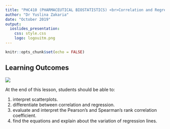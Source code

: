 ```yaml
---
title: "PHC410 (PHARMACEUTICAL BIOSTATISTICS) <br>Correlation and Regression"
author: "Dr Yuslina Zakaria"
date: "October 2019"
output: 
  ioslides_presentation:
    css: style.css
    logo: logouitm.png
---
```


```r
knitr::opts_chunk$set(echo = FALSE)
```

## Learning Outcomes
<div class="columns-2">
  ![](figure/correlationimage.png)

  At the end of this lesson, students should be able to:

1. interpret scatterplots.
2. differentiate between correlation and regression.
3. evaluate and interpret the Pearson’s and Spearman’s rank correlation coefficient.
4. find the equations and explain about the variation of regression lines.
</div>



